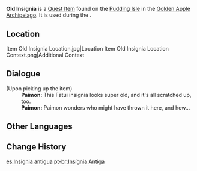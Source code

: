 {{Item Infobox
|id           = 101946
|image        = Item Old Insignia.png
|type         = Quest Items
|group        = Event Items
|description  = This looks like a Fatui insignia, but it's all scratched up somehow.
|source1      = Found on [[Pudding Isle/2.8|Pudding Isle]]
|event        = Summertime Odyssey
}}
'''Old Insignia''' is a [[Quest Item]] found on the [[Pudding Isle/2.8|Pudding Isle]] in the [[Golden Apple Archipelago/2.8|Golden Apple Archipelago]]. It is used during the {{Quest|The Discarded Insignia}}.

==Location==
<gallery>
Item Old Insignia Location.jpg|Location
Item Old Insignia Location Context.png|Additional Context
</gallery>

==Dialogue==
{{Dialogue Start}}
;(Upon picking up the item)
:'''Paimon:''' This Fatui insignia looks super old, and it's all scratched up, too.
:'''Paimon:''' Paimon wonders who might have thrown it here, and how...
{{Dialogue End}}

==Other Languages==
{{Other Languages
|default_hidden = 1
|en      = Old Insignia
|zhs     = 老旧的徽记
|zhs_rm  = Lǎojiù de Huījì
|zht     = 老舊的徽記
|zht_rm  = Lǎojiù de Huījì
|ja      = 古びた記章
|ja_rm   = Furubita Kishou{{Assumed}}
|ko      = 오래된 휘장
|es      = Insignia antigua
|fr      = Vieil insigne
|ru      = Старый шеврон
|th      = ตราสัญลักษณ์อันเก่าซอมซ่อ
|th_rm   = 
|vi      = Phù Hiệu Cũ Kỹ
|de      = Altes Abzeichen
|id      = Lencana Kuno
|pt      = Insígnia Antiga
}}

==Change History==
{{Change History|2.8}}

[[es:Insignia antigua]]
[[pt-br:Insígnia Antiga]]